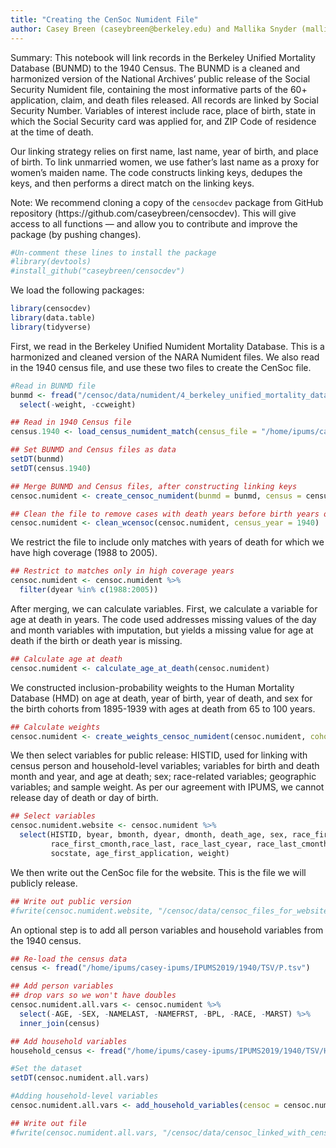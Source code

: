 ```yaml
---
title: "Creating the CenSoc Numident File"
author: Casey Breen (caseybreen@berkeley.edu) and Mallika Snyder (mallikasnyder@berkeley.edu)
---
```

Summary: This notebook will link records in the Berkeley Unified Mortality Database (BUNMD) to the 1940 Census. The BUNMD is a cleaned and harmonized version of the National Archives’ public release of the Social Security Numident file, containing the most informative parts of the 60+ application, claim, and death files released. All records are linked by Social Security Number. Variables of interest include race, place of birth, state in which the Social Security card was applied for, and ZIP Code of residence at the time of death.

Our linking strategy relies on first name, last name, year of birth, and place of birth. To link unmarried women, we use father’s last name as a proxy for women’s maiden name. The code constructs linking keys, dedupes the keys, and then performs a direct match on the linking keys. 

Note: We recommend cloning a copy of the `censocdev` package from GitHub repository (https://github.com/caseybreen/censocdev). This will give access to all functions — and allow you to contribute and improve the package (by pushing changes).

```r
#Un-comment these lines to install the package
#library(devtools) 
#install_github("caseybreen/censocdev")
```

We load the following packages:
```r
library(censocdev)
library(data.table)
library(tidyverse)
```

First, we read in the Berkeley Unified Numident Mortality Database. This is a harmonized and cleaned version of the NARA Numident files. We also read in the 1940 census file, and use these two files to create the CenSoc file.

```r
#Read in BUNMD file
bunmd <- fread("/censoc/data/numident/4_berkeley_unified_mortality_database/bunmd.csv", colClasses = list(character= 'ssn')) %>% 
  select(-weight, -ccweight)
```

```r
## Read in 1940 Census file
census.1940 <- load_census_numident_match(census_file = "/home/ipums/casey-ipums/IPUMS2019/1940/TSV/P.tsv")
```

```r
## Set BUNMD and Census files as data
setDT(bunmd)
setDT(census.1940)
```

```r
## Merge BUNMD and Census files, after constructing linking keys
censoc.numident <- create_censoc_numident(bunmd = bunmd, census = census.1940, census_year = 1940)
```

```r
## Clean the file to remove cases with death years before birth years or before the census year
censoc.numident <- clean_wcensoc(censoc.numident, census_year = 1940) 
```
We restrict the file to include only matches with years of death for which we have high coverage (1988 to 2005). 
```r
## Restrict to matches only in high coverage years
censoc.numident <- censoc.numident %>% 
  filter(dyear %in% c(1988:2005)) 
```
After merging, we can calculate variables. First, we calculate a variable for age at death in years. The code used addresses missing values of the day and month variables with imputation, but yields a missing value for age at death if the birth or death year is missing.
```r
## Calculate age at death
censoc.numident <- calculate_age_at_death(censoc.numident)
```
We constructed inclusion-probability weights to the Human Mortality Database (HMD) on age at death, year of birth, year of death, and sex for the birth cohorts from 1895-1939 with ages at death from 65 to 100 years.
```r
## Calculate weights 
censoc.numident <- create_weights_censoc_numident(censoc.numident, cohorts = c(1895:1939), death_ages = c(65:100))
```

We then select variables for public release: HISTID, used for linking with census person and household-level variables; variables for birth and death month and year, and age at death; sex; race-related variables; geographic variables; and sample weight. As per our agreement with IPUMS, we cannot release day of death or day of birth.
```r
## Select variables 
censoc.numident.website <- censoc.numident %>% 
  select(HISTID, byear, bmonth, dyear, dmonth, death_age, sex, race_first, race_first_cyear,
         race_first_cmonth,race_last, race_last_cyear, race_last_cmonth, bpl, zip_residence,
         socstate, age_first_application, weight)
```

We then write out the CenSoc file for the website. This is the file we will publicly release. 
```r
## Write out public version  
#fwrite(censoc.numident.website, "/censoc/data/censoc_files_for_website/censoc_numident_v1.csv")
```

An optional step is to add all person variables and household variables from the 1940 census.
```r
## Re-load the census data
census <- fread("/home/ipums/casey-ipums/IPUMS2019/1940/TSV/P.tsv")
```

```r
## Add person variables
## drop vars so we won't have doubles
censoc.numident.all.vars <- censoc.numident %>% 
  select(-AGE, -SEX, -NAMELAST, -NAMEFRST, -BPL, -RACE, -MARST) %>% 
  inner_join(census)
```

```r
## Add household variables
household_census <- fread("/home/ipums/casey-ipums/IPUMS2019/1940/TSV/H.tsv")
```

```r
#Set the dataset
setDT(censoc.numident.all.vars)
```

```r
#Adding household-level variables
censoc.numident.all.vars <- add_household_variables(censoc = censoc.numident.all.vars, household_census = household_census)
```

```r
## Write out file
#fwrite(censoc.numident.all.vars, "/censoc/data/censoc_linked_with_census/1940/censoc_numident_all_vars_v1.csv")
```


